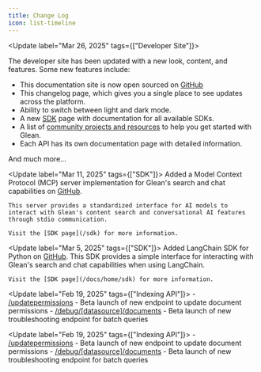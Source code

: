 ```yaml
---
title: Change Log
icon: list-timeline
---
```



<Update label="Mar 26, 2025" tags={["Developer Site"]}>

The developer site has been updated with a new look, content, and features. Some new features include:

- This documentation site is now open sourced on [GitHub](https://github.com/gleanwork/dev-docs)
- This changelog page, which gives you a single place to see updates across the platform.
- Ability to switch between light and dark mode.
- A new [SDK](/sdk) page with documentation for all available SDKs.
- A list of [community projects and resources](/home/community) to help you get started with Glean.
- Each API has its own documentation page with detailed information.

And much more...
</Update>

<Update label="Mar 11, 2025" tags={["SDK"]}>
    Added a Model Context Protocol (MCP) server implementation for Glean's search and chat capabilities on [GitHub](https://github.com/gleanwork/mcp-server).

    This server provides a standardized interface for AI models to interact with Glean's content search and conversational AI features through stdio communication.

    Visit the [SDK page](/sdk) for more information.
</Update>

<Update label="Mar 5, 2025" tags={["SDK"]}>
    Added LangChain SDK for Python on [GitHub](https://github.com/gleanwork/langchain-glean). This SDK provides a simple interface for interacting with Glean's search and chat capabilities when using LangChain.

    Visit the [SDK page](/docs/home/sdk) for more information.
</Update>

<Update label="Feb 19, 2025" tags={["Indexing API"]}>
    - [/updatepermissions](https://developers.glean.com/indexing/tag/Documents/paths/~1updatepermissions/post/) - Beta launch of new endpoint to update document permissions
    - [/debug/[datasource]/documents](https://developers.glean.com/indexing/tag/Troubleshooting/paths/~1debug~1%7Bdatasource%7D~1documents/post/) - Beta launch of new troubleshooting endpoint for batch queries
</Update>

<Update label="Feb 19, 2025" tags={["Indexing API"]}>
    - [/updatepermissions](https://developers.glean.com/indexing/tag/Documents/paths/~1updatepermissions/post/) - Beta launch of new endpoint to update document permissions
    - [/debug/[datasource]/documents](https://developers.glean.com/indexing/tag/Troubleshooting/paths/~1debug~1%7Bdatasource%7D~1documents/post/) - Beta launch of new troubleshooting endpoint for batch queries
</Update>
